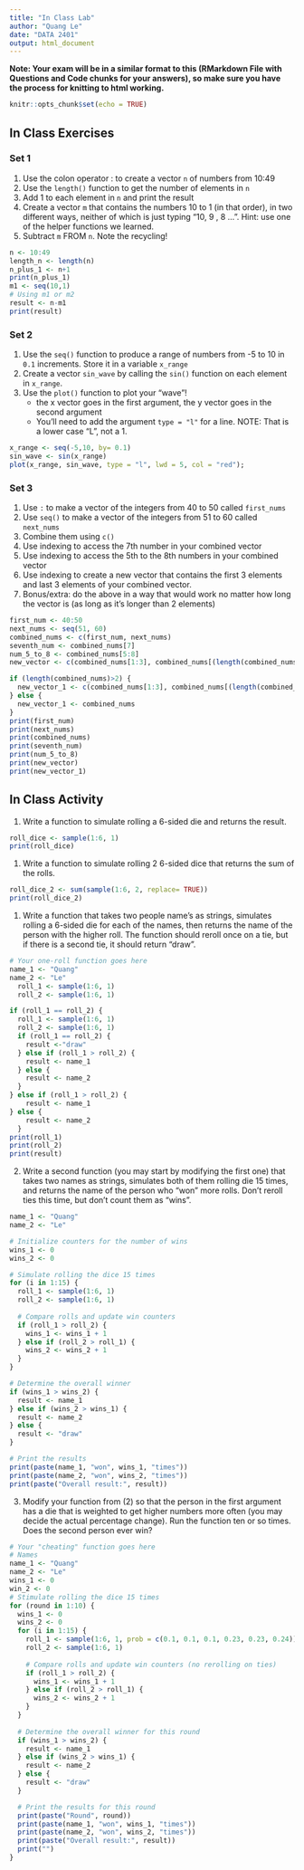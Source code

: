 ```yaml
---
title: "In Class Lab"
author: "Quang Le"
date: "DATA 2401"
output: html_document
---
```

**Note: Your exam will be in a similar format to this (RMarkdown File with Questions and Code chunks for your answers), so make sure you have the process for knitting to html working.** 

```r
knitr::opts_chunk$set(echo = TRUE)
```

## In Class Exercises

### Set 1 

1. Use the colon operator : to create a vector `n` of numbers from 10:49
2. Use the `length()` function to get the number of elements in `n`
3. Add 1 to each element in `n` and print the result
4. Create a vector `m` that contains the numbers 10 to 1 (in that order), in two different ways, neither of which is just typing "10, 9 , 8 ...".  Hint: use one of the helper functions we learned.
5. Subtract `m` FROM `n`. Note the recycling!

```r
n <- 10:49
length_n <- length(n)
n_plus_1 <- n+1
print(n_plus_1)
m1 <- seq(10,1)
# Using m1 or m2
result <- n-m1
print(result)

```
### Set 2 

1. Use the `seq()` function to produce a range of numbers from -5 to 10 in `0.1` increments. Store it in a variable `x_range`
2. Create a vector `sin_wave` by calling the `sin()` function on each element in `x_range`.
3. Use the `plot()` function to plot your "wave"!
     + the x vector goes in the first argument, the y vector goes in the second argument
     + You'll need to add the argument `type = "l"` for a line. NOTE: That is a lower case "L", not a 1. 

```r
x_range <- seq(-5,10, by= 0.1)
sin_wave <- sin(x_range)
plot(x_range, sin_wave, type = "l", lwd = 5, col = "red"); 

```
### Set 3 

1. Use `:` to make a vector of the integers from 40 to 50 called `first_nums`
2. Use `seq()` to make a vector of the integers from 51 to 60 called `next_nums`
3. Combine them using `c()`
4. Use indexing to access the 7th number in your combined vector
5. Use indexing to access the 5th to the 8th numbers in your combined vector
6. Use indexing to create a new vector that contains the first 3 elements and last 3 elements of your combined vector. 
7. Bonus/extra: do the above in a way that would work no matter how long the vector is (as long as it's longer than 2 elements)

```r
first_num <- 40:50
next_nums <- seq(51, 60)
combined_nums <- c(first_num, next_nums)
seventh_num <- combined_nums[7]
num_5_to_8 <- combined_nums[5:8]
new_vector <- c(combined_nums[1:3], combined_nums[(length(combined_nums)-2):length(combined_nums)])

if (length(combined_nums)>2) {
  new_vector_1 <- c(combined_nums[1:3], combined_nums[(length(combined_nums)-2):length(combined_nums)])
} else {
  new_vector_1 <- combined_nums
}
print(first_num)
print(next_nums)
print(combined_nums)
print(seventh_num)
print(num_5_to_8)
print(new_vector)
print(new_vector_1)
```
## In Class Activity

1. Write a function to simulate rolling a 6-sided die and returns the result.

```r
roll_dice <- sample(1:6, 1)
print(roll_dice)

```

1. Write a function to simulate rolling 2 6-sided dice that returns the sum of the rolls. 

```r
roll_dice_2 <- sum(sample(1:6, 2, replace= TRUE))
print(roll_dice_2)

```


1. Write a function that takes two people name's as strings, simulates rolling a 6-sided die for each of the names, then returns the name of the person with the higher roll. The function should reroll once on a tie, but if there is a second tie, it should return "draw". 

```r
# Your one-roll function goes here
name_1 <- "Quang"
name_2 <- "Le"
  roll_1 <- sample(1:6, 1)
  roll_2 <- sample(1:6, 1)

if (roll_1 == roll_2) {
  roll_1 <- sample(1:6, 1)
  roll_2 <- sample(1:6, 1)
  if (roll_1 == roll_2) {
    result <-"draw"
  } else if (roll_1 > roll_2) {
    result <- name_1
  } else {
    result <- name_2
  }
} else if (roll_1 > roll_2) {
    result <- name_1
} else {
    result <- name_2
  }
print(roll_1)
print(roll_2)
print(result)
```


2. Write a second function (you may start by modifying the first one) that takes two names as strings, simulates both of them rolling die 15 times, and returns the name of the person who "won" more rolls. Don't reroll ties this time, but don't count them as "wins". 

```r
name_1 <- "Quang"
name_2 <- "Le"

# Initialize counters for the number of wins
wins_1 <- 0
wins_2 <- 0

# Simulate rolling the dice 15 times
for (i in 1:15) {
  roll_1 <- sample(1:6, 1)
  roll_2 <- sample(1:6, 1)
  
  # Compare rolls and update win counters 
  if (roll_1 > roll_2) {
    wins_1 <- wins_1 + 1
  } else if (roll_2 > roll_1) {
    wins_2 <- wins_2 + 1
  }
}

# Determine the overall winner
if (wins_1 > wins_2) {
  result <- name_1
} else if (wins_2 > wins_1) {
  result <- name_2
} else {
  result <- "draw"
}

# Print the results
print(paste(name_1, "won", wins_1, "times"))
print(paste(name_2, "won", wins_2, "times"))
print(paste("Overall result:", result))

```


3. Modify your function from (2) so that the person in the first argument has a die that is weighted to get higher numbers more often (you may decide the actual percentage change). Run the function ten or so times. Does the second person ever win?

```r
# Your "cheating" function goes here
# Names
name_1 <- "Quang"
name_2 <- "Le"
wins_1 <- 0
win_2 <- 0
# Stimulate rolling the dice 15 times 
for (round in 1:10) {
  wins_1 <- 0
  wins_2 <- 0
  for (i in 1:15) {
    roll_1 <- sample(1:6, 1, prob = c(0.1, 0.1, 0.1, 0.23, 0.23, 0.24))
    roll_2 <- sample(1:6, 1)
    
    # Compare rolls and update win counters (no rerolling on ties)
    if (roll_1 > roll_2) {
      wins_1 <- wins_1 + 1
    } else if (roll_2 > roll_1) {
      wins_2 <- wins_2 + 1
    }
  }
  
  # Determine the overall winner for this round
  if (wins_1 > wins_2) {
    result <- name_1
  } else if (wins_2 > wins_1) {
    result <- name_2
  } else {
    result <- "draw"
  }

  # Print the results for this round
  print(paste("Round", round))
  print(paste(name_1, "won", wins_1, "times"))
  print(paste(name_2, "won", wins_2, "times"))
  print(paste("Overall result:", result))
  print("")
}

```

